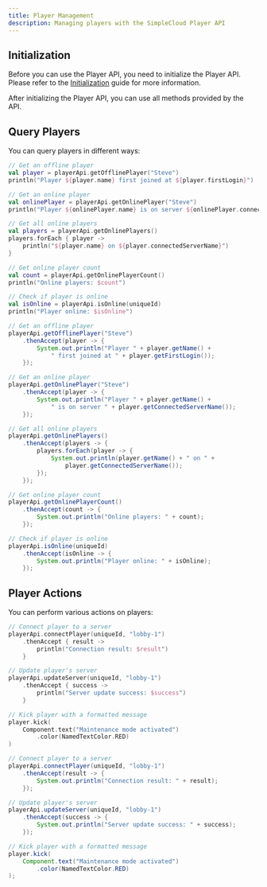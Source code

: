 ```yaml
---
title: Player Management
description: Managing players with the SimpleCloud Player API
---
```


## Initialization

Before you can use the Player API, you need to initialize the Player API. Please refer to the [Initialization](/developers/getting-started/initialization) guide for more information.

After initializing the Player API, you can use all methods provided by the API.

## Query Players

You can query players in different ways:

```kotlin tab="Kotlin"
// Get an offline player
val player = playerApi.getOfflinePlayer("Steve")
println("Player ${player.name} first joined at ${player.firstLogin}")

// Get an online player
val onlinePlayer = playerApi.getOnlinePlayer("Steve")
println("Player ${onlinePlayer.name} is on server ${onlinePlayer.connectedServerName}")

// Get all online players
val players = playerApi.getOnlinePlayers()
players.forEach { player ->
    println("${player.name} on ${player.connectedServerName}")
}

// Get online player count
val count = playerApi.getOnlinePlayerCount()
println("Online players: $count")

// Check if player is online
val isOnline = playerApi.isOnline(uniqueId)
println("Player online: $isOnline")
```

```java tab="Java"
// Get an offline player
playerApi.getOfflinePlayer("Steve")
    .thenAccept(player -> {
        System.out.println("Player " + player.getName() +
            " first joined at " + player.getFirstLogin());
    });

// Get an online player
playerApi.getOnlinePlayer("Steve")
    .thenAccept(player -> {
        System.out.println("Player " + player.getName() +
            " is on server " + player.getConnectedServerName());
    });

// Get all online players
playerApi.getOnlinePlayers()
    .thenAccept(players -> {
        players.forEach(player -> {
            System.out.println(player.getName() + " on " +
                player.getConnectedServerName());
        });
    });

// Get online player count
playerApi.getOnlinePlayerCount()
    .thenAccept(count -> {
        System.out.println("Online players: " + count);
    });

// Check if player is online
playerApi.isOnline(uniqueId)
    .thenAccept(isOnline -> {
        System.out.println("Player online: " + isOnline);
    });
```

## Player Actions

You can perform various actions on players:

```kotlin tab="Kotlin"
// Connect player to a server
playerApi.connectPlayer(uniqueId, "lobby-1")
    .thenAccept { result ->
        println("Connection result: $result")
    }

// Update player's server
playerApi.updateServer(uniqueId, "lobby-1")
    .thenAccept { success ->
        println("Server update success: $success")
    }

// Kick player with a formatted message
player.kick(
    Component.text("Maintenance mode activated")
        .color(NamedTextColor.RED)
)
```

```java tab="Java"
// Connect player to a server
playerApi.connectPlayer(uniqueId, "lobby-1")
    .thenAccept(result -> {
        System.out.println("Connection result: " + result);
    });

// Update player's server
playerApi.updateServer(uniqueId, "lobby-1")
    .thenAccept(success -> {
        System.out.println("Server update success: " + success);
    });

// Kick player with a formatted message
player.kick(
    Component.text("Maintenance mode activated")
        .color(NamedTextColor.RED)
);
```
